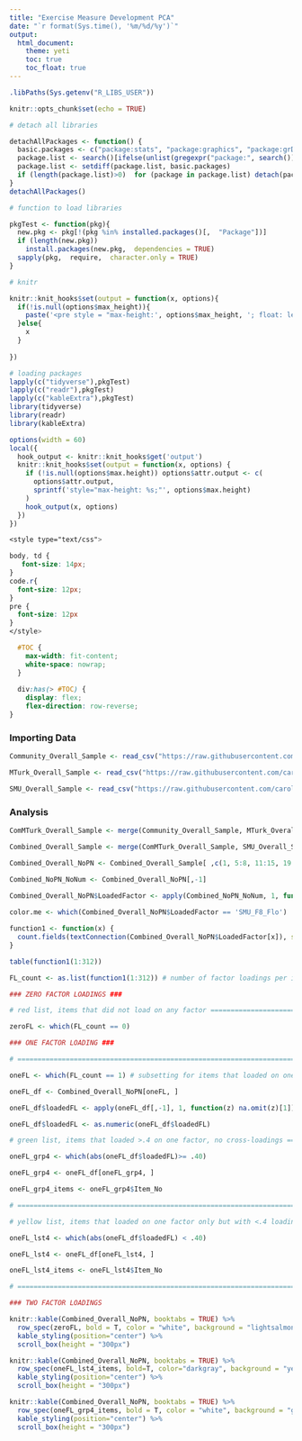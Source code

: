 ```yaml
---
title: "Exercise Measure Development PCA"
date: "`r format(Sys.time(), '%m/%d/%y')`"
output: 
  html_document: 
    theme: yeti 
    toc: true
    toc_float: true
---
```


```r
.libPaths(Sys.getenv("R_LIBS_USER"))

knitr::opts_chunk$set(echo = TRUE)

# detach all libraries

detachAllPackages <- function() {
  basic.packages <- c("package:stats", "package:graphics", "package:grDevices", "package:utils", "package:datasets", "package:methods", "package:base")
  package.list <- search()[ifelse(unlist(gregexpr("package:", search()))==1, TRUE, FALSE)]
  package.list <- setdiff(package.list, basic.packages)
  if (length(package.list)>0)  for (package in package.list) detach(package,  character.only=TRUE)
}
detachAllPackages()

# function to load libraries

pkgTest <- function(pkg){
  new.pkg <- pkg[!(pkg %in% installed.packages()[,  "Package"])]
  if (length(new.pkg)) 
    install.packages(new.pkg,  dependencies = TRUE)
  sapply(pkg,  require,  character.only = TRUE)
}

# knitr

knitr::knit_hooks$set(output = function(x, options){
  if(!is.null(options$max_height)){
    paste('<pre style = "max-height:', options$max_height, '; float: left; width: 910px; overflow-y: auto;">', x, "</pre>", sep = "")
  }else{
    x
  }
  
})

# loading packages 
lapply(c("tidyverse"),pkgTest)
lapply(c("readr"),pkgTest)
lapply(c("kableExtra"),pkgTest)
library(tidyverse)
library(readr)
library(kableExtra)
```

```r
options(width = 60)
local({
  hook_output <- knitr::knit_hooks$get('output')
  knitr::knit_hooks$set(output = function(x, options) {
    if (!is.null(options$max.height)) options$attr.output <- c(
      options$attr.output,
      sprintf('style="max-height: %s;"', options$max.height)
    )
    hook_output(x, options)
  })
})
```

```css
<style type="text/css">

body, td {
   font-size: 14px;
}
code.r{
  font-size: 12px;
}
pre {
  font-size: 12px
}
</style>
```

```css
  #TOC {
    max-width: fit-content;
    white-space: nowrap;
  }
  
  div:has(> #TOC) {
    display: flex;
    flex-direction: row-reverse;
}
```

### Importing Data  

```r
Community_Overall_Sample <- read_csv("https://raw.githubusercontent.com/carolinelee78/MIAU-exer-FA/main/Exercise_Com_Overall.csv")

MTurk_Overall_Sample <- read_csv("https://raw.githubusercontent.com/carolinelee78/MIAU-exer-FA/main/Exercise_MTurk_Overall.csv")

SMU_Overall_Sample <- read_csv("https://raw.githubusercontent.com/carolinelee78/MIAU-exer-FA/main/Exercise_SMU_Overall.csv")
```

### Analysis

```r
ComMTurk_Overall_Sample <- merge(Community_Overall_Sample, MTurk_Overall_Sample, by = "Item_No", all.x = TRUE)

Combined_Overall_Sample <- merge(ComMTurk_Overall_Sample, SMU_Overall_Sample, by = "Item_No", all.x = TRUE)

Combined_Overall_NoPN <- Combined_Overall_Sample[ ,c(1, 5:8, 11:15, 19:23)]

Combined_NoPN_NoNum <- Combined_Overall_NoPN[,-1]

Combined_Overall_NoPN$LoadedFactor <- apply(Combined_NoPN_NoNum, 1, function(i) paste(colnames(Combined_NoPN_NoNum)[!is.na(i) ], collapse = ", "))
                                        
color.me <- which(Combined_Overall_NoPN$LoadedFactor == 'SMU_F8_Flo')
```

```r
function1 <- function(x) {
  count.fields(textConnection(Combined_Overall_NoPN$LoadedFactor[x]), sep = ",", blank.lines.skip = FALSE)
}

table(function1(1:312))
```

```r
FL_count <- as.list(function1(1:312)) # number of factor loadings per item 

### ZERO FACTOR LOADINGS ###

# red list, items that did not load on any factor =========================== RED 1 START

zeroFL <- which(FL_count == 0)

### ONE FACTOR LOADING ###

# =========================================================================== RED 1 END

oneFL <- which(FL_count == 1) # subsetting for items that loaded on one factor only

oneFL_df <- Combined_Overall_NoPN[oneFL, ]

oneFL_df$loadedFL <- apply(oneFL_df[,-1], 1, function(z) na.omit(z)[1])

oneFL_df$loadedFL <- as.numeric(oneFL_df$loadedFL)

# green list, items that loaded >.4 on one factor, no cross-loadings ======= GREEN 1 START

oneFL_grp4 <- which(abs(oneFL_df$loadedFL)>= .40)

oneFL_grp4 <- oneFL_df[oneFL_grp4, ]

oneFL_grp4_items <- oneFL_grp4$Item_No 

# ========================================================================== GREEN 1 END

# yellow list, items that loaded on one factor only but with <.4 loading === YELLOW 1 START

oneFL_lst4 <- which(abs(oneFL_df$loadedFL) < .40)

oneFL_lst4 <- oneFL_df[oneFL_lst4, ]

oneFL_lst4_items <- oneFL_lst4$Item_No

# ========================================================================== YELLOW 1 END

### TWO FACTOR LOADINGS 


```

```r
knitr::kable(Combined_Overall_NoPN, booktabs = TRUE) %>%
  row_spec(zeroFL, bold = T, color = "white", background = "lightsalmon") %>%
  kable_styling(position="center") %>%
  scroll_box(height = "300px") 
```

```r
knitr::kable(Combined_Overall_NoPN, booktabs = TRUE) %>%
  row_spec(oneFL_lst4_items, bold=T, color="darkgray", background = "yellow") %>%
  kable_styling(position="center") %>%
  scroll_box(height = "300px") 
```

```r
knitr::kable(Combined_Overall_NoPN, booktabs = TRUE) %>%
  row_spec(oneFL_grp4_items, bold = T, color = "white", background = "green") %>%
  kable_styling(position="center") %>%
  scroll_box(height = "300px") 
```




















